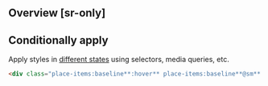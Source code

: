 ## Overview [sr-only]
<Overview/>

## Conditionally apply
Apply styles in [different states](/docs/states-and-queries) using selectors, media queries, etc.
```html
<div class="place-items:baseline**:hover** place-items:baseline**@sm** place-items:baseline**@dark** place-items:baseline**@print**">…</div>
```

